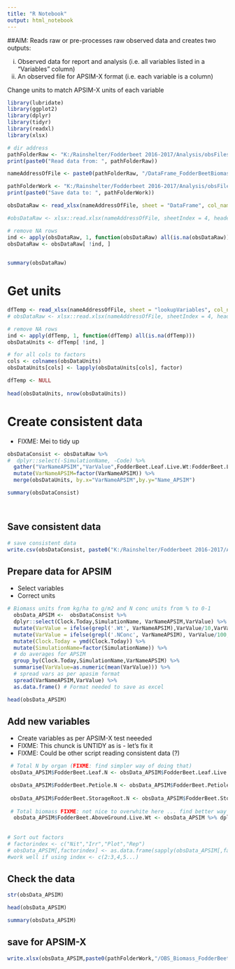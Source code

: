 ```yaml
---
title: "R Notebook"
output: html_notebook
---
```

##AIM:
Reads raw or pre-processes raw observed data and creates two outputs:

(i) Observed data for report and analysis (i.e. all variables listed in a "Variables" column)
(ii) An observed file for APSIM-X format (i.e. each variable is a column)

Change units to match APSIM-X units of each variable

```r
library(lubridate)
library(ggplot2)
library(dplyr)
library(tidyr)
library(readxl)
library(xlsx)
```

```r
# dir address
pathFolderRaw <- "K:/Rainshelter/Fodderbeet 2016-2017/Analysis/obsFiles_PreProc" # where to read from
print(paste0("Read data from: ", pathFolderRaw))

nameAddressOfFile <- paste0(pathFolderRaw, "/DataFrame_FodderBeetBiomass.xlsx")
```

```r
pathFolderWork <- "K:/Rainshelter/Fodderbeet 2016-2017/Analysis/obsFiles_ForAPSIM"  # where to save to
print(paste0("Save data to: ", pathFolderWork))
```


```r
obsDataRaw <- read_xlsx(nameAddressOfFile, sheet = "DataFrame", col_names = TRUE) # I find this synthax more transparent - without the risk of reading wrong sheet - eit

#obsDataRaw <- xlsx::read.xlsx(nameAddressOfFile, sheetIndex = 4, header = TRUE, startRow = 4) # FIXME: why this synthax with less clear parameters?

# remove NA rows 
ind <- apply(obsDataRaw, 1, function(obsDataRaw) all(is.na(obsDataRaw)))
obsDataRaw <- obsDataRaw[ !ind, ]

 
summary(obsDataRaw)
```

# Get units
```r
dfTemp <- read_xlsx(nameAddressOfFile, sheet = "lookupVariables", col_names = TRUE)
# obsDataRaw <- xlsx::read.xlsx(nameAddressOfFile, sheetIndex = 4, header = TRUE, startRow = 4 )

# remove NA rows 
ind <- apply(dfTemp, 1, function(dfTemp) all(is.na(dfTemp)))
obsDataUnits <- dfTemp[ !ind, ]

# for all cols to factors
cols <- colnames(obsDataUnits)
obsDataUnits[cols] <- lapply(obsDataUnits[cols], factor)

dfTemp <- NULL
 
head(obsDataUnits, nrow(obsDataUnits))
```
# Create consistent data

- FIXME: Mei to tidy up
```r
obsDataConsist <- obsDataRaw %>%
#  dplyr::select(-SimulationName, -Code) %>%
  gather("VarNameAPSIM","VarValue",FodderBeet.Leaf.Live.Wt:FodderBeet.Leaf.LAI) %>%
  mutate(VarNameAPSIM=factor(VarNameAPSIM)) %>%
  merge(obsDataUnits, by.x="VarNameAPSIM",by.y="Name_APSIM")

summary(obsDataConsist)




```
## Save consistent data
```r
# save consistent data
write.csv(obsDataConsist, paste0("K:/Rainshelter/Fodderbeet 2016-2017/Analysis/consistentData/CONS_Biomass_FodderBeet.csv"), row.names = FALSE)
```

## Prepare data for APSIM

- Select variables
- Correct units 
```r

# Biomass units from kg/ha to g/m2 and N conc units from % to 0-1
  obsData_APSIM <-  obsDataConsist %>%
  dplyr::select(Clock.Today,SimulationName, VarNameAPSIM,VarValue) %>%
  mutate(VarValue = ifelse(grepl('.Wt', VarNameAPSIM),VarValue/10,VarValue)) %>% 
  mutate(VarValue = ifelse(grepl('.NConc', VarNameAPSIM), VarValue/100,VarValue)) %>% 
  mutate(Clock.Today = ymd(Clock.Today)) %>%
  mutate(SimulationName=factor(SimulationName)) %>%
  # do averages for APSIM
  group_by(Clock.Today,SimulationName,VarNameAPSIM) %>%
  summarise(VarValue=as.numeric(mean(VarValue))) %>%
  # spread vars as per apasim format
  spread(VarNameAPSIM,VarValue) %>%
  as.data.frame() # Format needed to save as excel

head(obsData_APSIM)
```
## Add new variables 

- Create variables as per APSIM-X test neeeded
- FIXME: This chunck is UNTIDY as is - let's fix it 
- FIXME: Could be other script reading consistent data (?)
```r
 # Total N by organ (FIXME: find simpler way of doing that)
 obsData_APSIM$FodderBeet.Leaf.N <- obsData_APSIM$FodderBeet.Leaf.Live.Wt*obsData_APSIM$FodderBeet.Leaf.NConc

 obsData_APSIM$FodderBeet.Petiole.N <- obsData_APSIM$FodderBeet.Petiole.Live.Wt*obsData_APSIM$FodderBeet.Petiole.NConc
 
 obsData_APSIM$FodderBeet.StorageRoot.N <- obsData_APSIM$FodderBeet.StorageRoot.Live.Wt*obsData_APSIM$FodderBeet.StorageRoot.NConc
 
 # Total biomass FIXME: not nice to overwhite here ... find better way to do it
  obsData_APSIM$FodderBeet.AboveGround.Live.Wt <- obsData_APSIM %>% dplyr::select(ends_with(".Live.Wt")) %>% rowSums() # FIXME: Some bug here
 
 
# Sort out factors
# factorindex <- c("Nit","Irr","Plot","Rep")
# obsData_APSIM[,factorindex] <- as.data.frame(sapply(obsData_APSIM[,factorindex],as.factor))
#work well if using index <- c(2:3,4,5...)
```

## Check the data

```r
str(obsData_APSIM)
```


```r
head(obsData_APSIM)
```

```r
summary(obsData_APSIM)
```

## save for APSIM-X
```r
write.xlsx(obsData_APSIM,paste0(pathFolderWork,"/OBS_Biomass_FodderBeet.xlsx"), sheetName="OBS", row.names = FALSE)
```

